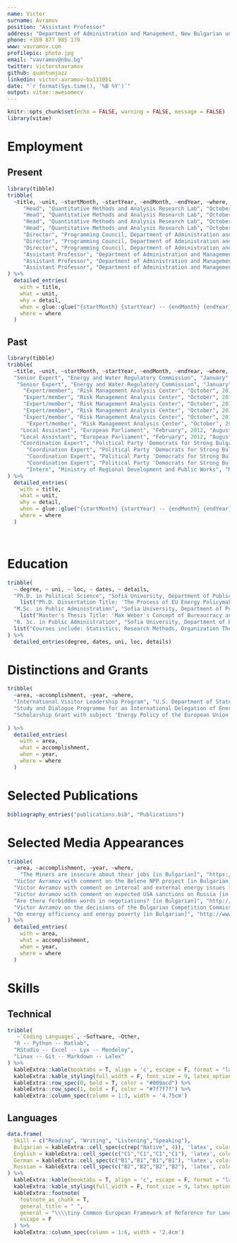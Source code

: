 ```yaml
---
name: Victor
surname: Avramov
position: "Assistant Professor"
address: "Department of Administration and Management, New Bulgarian university"
phone: +359 877 985 179
www: vavramov.com
profilepic: photo.jpg
email: "vavramov@nbu.bg"
twitter: victorstavramov
github: quantumjazz
linkedin: victor-avramov-ba1110b1
date: "`r format(Sys.time(), '%B %Y')`"
output: vitae::awesomecv
---
```


```r
knitr::opts_chunk$set(echo = FALSE, warning = FALSE, message = FALSE)
library(vitae)
```

# Employment
## Present
```r
library(tibble)
tribble(
  ~title, ~unit, ~startMonth, ~startYear, ~endMonth, ~endYear, ~where, ~detail,
     "Head", "Quantitative Methods and Analysis Research Lab", "October", 2019, "Present", NA, "New Bulgarian university", "Risk identification and analysis",
     "Head", "Quantitative Methods and Analysis Research Lab", "October", 2019, "Present", NA, "New Bulgarian university", "Macroeconomic analysis, analysis of market structures",
     "Head", "Quantitative Methods and Analysis Research Lab", "October", 2019, "Present", NA, "New Bulgarian university", "Business processes optimization",
     "Head", "Quantitative Methods and Analysis Research Lab", "October", 2019, "Present", NA, "New Bulgarian university", "Development and implementation of business analytics tools",
     "Director", "Programming Council, Department of Administration and Management", "January", 2019, "Present", NA, "New Bulgarian university", "Managing the program consultants team",
     "Director", "Programming Council, Department of Administration and Management", "January", 2019, "Present", NA, "New Bulgarian university", "Development of bachelor and masters programs at the Department",
     "Director", "Programming Council, Department of Administration and Management", "January", 2019, "Present", NA, "New Bulgarian university", "Supervision of education processes",
     "Assistant Professor", "Department of Administration and Management", "November", 2012, "Present", NA, "New Bulgarian university", "Teaching, student evaluation, course development",
     "Assistant Professor", "Department of Administration and Management", "November", 2012, "Present", NA, "New Bulgarian university", "Engaging students in extracurricular activities",
     "Assistant Professor", "Department of Administration and Management", "November", 2012, "Present", NA, "New Bulgarian university", "Study programmes promotion",
) %>% 
  detailed_entries(
    with = title,
    what = unit,
    why = detail,
    when = glue::glue("{startMonth} {startYear} -- {endMonth} {endYear}",.na = ""),
    where = where
  )
```

## Past 

```r
library(tibble)
tribble(
  ~title, ~unit, ~startMonth, ~startYear, ~endMonth, ~endYear, ~where, ~detail,
  "Senior Expert", "Energy and Water Regulatory Commission", "January", 2020, "May", 2021, "Sofia - Bulgaria", "Market monitoring in compliance with Regulation (EU) No 1227/2011",
   "Senior Expert", "Energy and Water Regulatory Commission", "January", 2020, "May", 2021, "Sofia - Bulgaria", "Analysis of market data from IBEX -- Independent Bulgarian Energy Exchange",
     "Expert/member", "Risk Management Analysis Center", "October", 2013, "August", 2019, "New Bulgarian university", "Identification and analysis of risks in the energy sector",
     "Expert/member", "Risk Management Analysis Center", "October", 2013, "August", 2019, "New Bulgarian university", "Development of risk mitigation and management strategies",
     "Expert/member", "Risk Management Analysis Center", "October", 2013, "August", 2019, "New Bulgarian university", "Energy policy analysis",
     "Expert/member", "Risk Management Analysis Center", "October", 2013, "August", 2019, "New Bulgarian university", "Energy markets analysis",
     "Expert/member", "Risk Management Analysis Center", "October", 2013, "August", 2019, "New Bulgarian university", "Management of project 'Long term forecasting of electricity demand' for Transmission System Operator of Bulgaria",
      "Expert/member", "Risk Management Analysis Center", "October", 2013, "August", 2019, "New Bulgarian university", "Preparation of regular reports about electricity and gas sectors in Bulgaria",
    "Local Assistant", "European Parliament", "February", 2012, "August", 2014, "Sofia, Bulgaria", "Policy analysis, consulting, forecasting",
    "Local Assistant", "European Parliament", "February", 2012, "August", 2014, "Sofia, Bulgaria", "Event management",
    "Coordination Expert", "Political Party 'Democrats for Strong Bulgaria'", "January", 2006, "August", 2009, "Sofia, Bulgaria", "Energy policy analysis",
      "Coordination Expert", "Political Party 'Democrats for Strong Bulgaria'", "January", 2006, "August", 2009, "Sofia, Bulgaria", "Member of the internal energy policy team",
      "Coordination Expert", "Political Party 'Democrats for Strong Bulgaria'", "January", 2006, "August", 2009, "Sofia, Bulgaria", "Communication with institutional partners",
      "Coordination Expert", "Political Party 'Democrats for Strong Bulgaria'", "January", 2006, "August", 2009, "Sofia, Bulgaria", "Election campaign management",
      "Intern", "Ministry of Regional Development and Public Works", "May", 2002, "June", 2002, "Sofia, Bulgaria", "Project support for the European Community’s Phare Programme",
) %>% 
  detailed_entries(
    with = title,
    what = unit,
    why = detail,
    when = glue::glue("{startMonth} {startYear} -- {endMonth} {endYear}",.na = ""),
    where = where
  )
```
\

# Education

```r
tribble(
  ~ degree, ~ uni, ~ loc, ~ dates, ~ details,
  "Ph.D. in Political Science", "Sofia University, Department of Public Administration", "Sofia, Bulgaria", "2007--2012", 
    list("Ph.D. Dissertation Title: 'The Process of EU Energy Policymaking: actors, communication, cooperation'"),
  "M.Sc. in Public Administration", "Sofia University, Department of Public Administration", "Sofia, Bulgaria", "2002 --  2004", 
    list("Master's Thesis Title: 'Max Weber's Concept of Bureaucracy and the Discource of Public Administration in 20th Century'"),
  "B. Sc. in Public Administration", "Sofia University, Department of Public Administration", "Sofia, Bulgaria", "1998 --  2002", 
  list("Courses include: Statistics, Research Methods, Organization Theory, Information Systems")
) %>% 
  detailed_entries(degree, dates, uni, loc, details)
```

# Distinctions and Grants

```r
tribble(
  ~area, ~accomplishment, ~year, ~where,
  "International Visitor Leadership Program", "U.S. Department of State", "June 2019", "USA",
  "Study and Dialogue Programme for an International Delegation of Energy Experts", "Konrad Adenauer Foundation", "October 2014", "Germany",
  "Scholarship Grant with subject 'Energy Policy of the European Union'", "Konrad Adenauer Foundation", "April -- August 2010", "University of Trier, Germany"
  
) %>% 
  detailed_entries(
    with = area,
    what = accomplishment,
    when = year,
    where = where
  )
```

# Selected Publications

```r
bibliography_entries("publications.bib", "Publications")
```

# Selected Media Appearances

```r
tribble(
  ~area, ~accomplishment, ~year, ~where,
    "The Miners are insecure about their jobs [in Bulgarian]", "https://www.bnr.bg/post/101051614/viktor-avramov-minyorite-izpitvat-nesigurnost-otnosno-darjavnata-politika-v-energetikata", "29.11.2018", "Bulgarian National Radio",
  "Victor Avramov with comment on the Belene NPP project [in Bulgarian]", "https://www.bloombergtv.bg/video/viktor-avramov-s-komentar-za-stsenariite-okolo-aets-belene", "07.06.2018", "Bloomberg TV Bulgaria",
  "Victor Avramov with comment on internal and external energy issues [in Bulgarian]", "https://www.bloombergtv.bg/video/viktor-avramov-s-komentar-po-energiyni-temi-ot-vanshno-i-vatreshno-estestvo", "12.12.2017", "Bloomberg TV Bulgaria",
  "Victor Avramov with comment on expected USA sanctions on Russia [in Bulgarian]", "http://www.bloombergtv.bg/video/viktor-avramov-s-komentar-za-ochakvanite-sanktsii-po-osta-sasht-rusiya", "26.07.2017", "Bloomberg TV Bulgaria",
  "Are there forbidden words in negotiations? [in Bulgarian]", "http://m.btvnovinite.bg/article/bulgaria/ima-li-zabraneni-dumi-pri-uspeshnite-pregovori-za-koalicija.html", "08.04.2017", "bTV",
  "Victor Avramov on the decisions of the Bulgarian Competition Commission [in Bulgarian]", "http://www.bloombergtv.bg/video/viktor-avramov-za-reshenieto-na-kzk", "29.03.2017", "Bloomberg TV Bulgaria",
  "On energy efficiency and energy poverty [in Bulgarian]", "http://www.bloombergtv.bg/video/dragomir-tsanev-i-viktor-avramov-za-energiynata-efektivnost", "09.12.2016", "Bloomberg TV Bulgaria",
) %>% 
  detailed_entries(
    with = area,
    what = accomplishment,
    when = year,
    where = where
  )
```

# Skills
## Technical

```r
tribble(
   ~`Coding Languages`, ~Software, ~Other,
  "R -- Python -- Matlab",
  "RStudio -- Excel -- Lyx -- Mendeley",
  "Linux -- Git -- Markdown -- LaTex"
) %>%
  kableExtra::kable(booktabs = T, align = 'c', escape = F, format = "latex") %>%
  kableExtra::kable_styling(full_width = F, font_size = 9, latex_options = "hold_position") %>% 
  kableExtra::row_spec(0, bold = T, color = "#009acd") %>% 
  kableExtra::row_spec(1, bold = F, color = "#7f7f7f") %>% 
  kableExtra::column_spec(column = 1:3, width = '4.75cm')
```

## Languages

```r
data.frame(
  Skill = c("Reading", "Writing", "Listening","Speaking"),
  Bulgarian = kableExtra::cell_spec(c(rep("Native", 4)), 'latex', color = '#005c7b'), 
  English = kableExtra::cell_spec(c("C1","C1","C1","C1"), 'latex', color = '#009acd'), 
  German = kableExtra::cell_spec(c("B1","B1","B1","B1"), 'latex', color = '#7fcce6'), 
  Russian = kableExtra::cell_spec(c("B2","B2","B2","B2"), 'latex', color = '#4cb8dc')
) %>%
  kableExtra::kable(booktabs = T, align = 'c', escape = F, format = "latex") %>%
  kableExtra::kable_styling(full_width = F, font_size = 9, latex_options = "hold_position") %>% 
  kableExtra::footnote(
    footnote_as_chunk = T,
    general_title = " ",
    general = "\\\\tiny Common European Framework of Reference for Languages: A1/A2: Basic User. B1/B2: Independent User. C1/C2: Proficient User",
    escape = F
  ) %>%
  kableExtra::column_spec(column = 1:6, width = '2.4cm')
```

